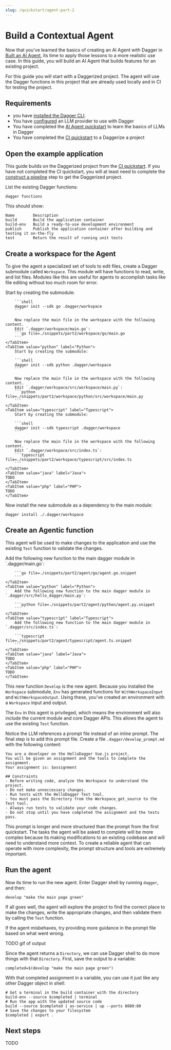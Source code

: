 ```yaml
---
slug: /quickstart/agent-part-2
---
```


# Build a Contextual Agent

Now that you've learned the basics of creating an AI Agent with Dagger in [Built an AI Agent](./agent), its time to apply those lessons to a more realistic use case. In this guide, you will build an AI Agent that builds features for an existing project.

For this guide you will start with a Daggerized project. The agent will use the Dagger functions in this project that are already used locally and in CI for testing the project.

## Requirements

- you have [installed the Dagger CLI](../../install.mdx).
- You have [configured](../../configuration/llm.mdx) an LLM provider to use with Dagger
- You have completed the [AI Agent quickstart](./agent) to learn the basics of LLMs in Dagger
- You have completed the [CI quickstart](./ci) to a Daggerize a project

## Open the example application

This guide builds on the Daggerized project from the [CI quickstart](./ci). If you have not completed the CI quickstart, you will at least need to complete the [construct a pipeline](./ci#construct-a-pipeline) step to get the Daggerized project.

List the existing Dagger functions:

```shell
dagger functions
```

This should show:

```
Name        Description
build       Build the application container
build-env   Build a ready-to-use development environment
publish     Publish the application container after building and testing it on-the-fly
test        Return the result of running unit tests
```

## Create a workspace for the Agent

To give the agent a specialized set of tools to edit files, create a Dagger submodule called `Workspace`. This module will have functions to read, write, and list files. Modules like this are useful for agents to accomplish tasks like file editing without too much room for error.

<Tabs groupId="language" queryString="sdk">
    <TabItem value="go" label="Go">
        Start by creating the submodule:

        ```shell
        dagger init --sdk go .dagger/workspace
        ```

        Now replace the main file in the workspace with the following content.
        Edit `.dagger/workspace/main.go`:
        ```go file=./snippets/part2/workspace/go/main.go
        ```
    </TabItem>
    <TabItem value="python" label="Python">
        Start by creating the submodule:

        ```shell
        dagger init --sdk python .dagger/workspace
        ```

        Now replace the main file in the workspace with the following content.
        Edit `.dagger/workspace/src/workspace/main.py`:
        ```python file=./snippets/part2/workspace/python/src/workspace/main.py
        ```
    </TabItem>
    <TabItem value="typescript" label="Typescript">
        Start by creating the submodule:

        ```shell
        dagger init --sdk typescript .dagger/workspace
        ```

        Now replace the main file in the workspace with the following content.
        Edit `.dagger/workspace/src/index.ts`:
        ```typescript file=./snippets/part2/workspace/typescript/src/index.ts
        ```
    </TabItem>
    <TabItem value="java" label="Java">
    TODO
    </TabItem>
    <TabItem value="php" label="PHP">
    TODO
    </TabItem>
</Tabs>

Now install the new submodule as a dependency to the main module:

```shell
dagger install ./.dagger/workspace
```

## Create an Agentic function

This agent will be used to make changes to the application and use the existing `Test` function to validate the changes.


<Tabs groupId="language" queryString="sdk">
    <TabItem value="go" label="Go">
        Add the following new function to the main dagger module in `.dagger/main.go`:

        ```go file=./snippets/part2/agent/go/agent.go.snippet
        ```
    </TabItem>
    <TabItem value="python" label="Python">
        Add the following new function to the main dagger module in `.dagger/src/hello_dagger/main.py`:

        ```python file=./snippets/part2/agent/python/agent.py.snippet
        ```
    </TabItem>
    <TabItem value="typescript" label="Typescript">
        Add the following new function to the main dagger module in `.dagger/src/index.ts`:

        ```typescript file=./snippets/part2/agent/typescript/agent.ts.snippet
        ```
    </TabItem>
    <TabItem value="java" label="Java">
    TODO
    </TabItem>
    <TabItem value="php" label="PHP">
    TODO
    </TabItem>
</Tabs>

This new function `Develop` is the new agent. Because you installed the `Workspace` submodule, `Env` has generated functions for `WithWorkspaceInput` and `WithWorkspaceOutput`. Using these, you've created an environment with a `Workspace` input and output.

The `Env` in this agent is privileged, which means the environment will also include the current module and core Dagger APIs. This allows the agent to use the existing `Test` function.

Notice the LLM references a prompt file instead of an inline prompt. The final step is to add this prompt file. Create a file `.dagger/develop_prompt.md` with the following content:

```
You are a developer on the HelloDagger Vue.js project.
You will be given an assignment and the tools to complete the assignment.
Your assignment is: $assignment

## Constraints
- Before writing code, analyze the Workspace to understand the project.
- Do not make unneccessary changes.
- Run tests with the HelloDagger Test tool.
- You must pass the Directory from the Workspace_get_source to the Test tool.
- Always run tests to validate your code changes.
- Do not stop until you have completed the assignment and the tests pass.
```

This prompt is longer and more structured than the prompt from the first quickstart. The tasks the agent will be asked to complete will be more complex because its making modifications to an existing codebase and will need to understand more context. To create a reliable agent that can operate with more complexity, the prompt structure and tools are extremely important.

## Run the agent

Now its time to run the new agent. Enter Dagger shell by running `dagger`, and then:

```shell
develop "make the main page green"
```

If all goes well, the agent will explore the project to find the correct place to make the changes, write the appropriate changes, and then validate them by calling the `Test` function.

If the agent misbehaves, try providing more guidance in the prompt file based on what went wrong.

TODO gif of output

Since the agent returns a `Directory`, we can use Dagger shell to do more things with that `Directory`. First, save the output to a variable:

```shell
completed=$(develop "make the main page green")
```

With that completed assignment in a variable, you can use it just like any other Dagger object in shell:

```shell
# Get a terminal in the build container with the directory
build-env --source $completed | terminal
# Run the app with the updated source code
build --source $completed | as-service | up --ports 8080:80
# Save the changes to your filesystem
$completed | export .
```

## Next steps

TODO
